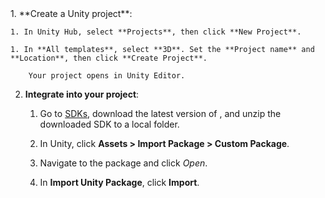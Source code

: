 <PlatformWrapper platform="unity">
1. **Create a Unity project**:

    1. In Unity Hub, select **Projects**, then click **New Project**.

    1. In **All templates**, select **3D**. Set the **Project name** and **Location**, then click **Create Project**.
        
        Your project opens in Unity Editor.

2. **Integrate  <Vpd k="SDK"/>  into your project**:

    1. Go to [SDKs](/sdks), download the latest version of  <Vpd k="SDK"/> , and unzip the downloaded SDK to a local folder.

    1. In Unity, click **Assets > Import Package > Custom Package**.

    1. Navigate to the <Vpd k="SDK" /> package and click *Open*.

    1. In **Import Unity Package**, click **Import**.


</PlatformWrapper>